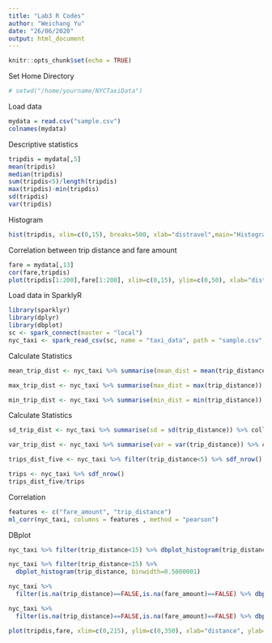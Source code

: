 ```yaml
---
title: "Lab3 R Codes"
author: "Weichang Yu"
date: "26/06/2020"
output: html_document
---
```


```r
knitr::opts_chunk$set(echo = TRUE)
```

Set Home Directory
```r
# setwd("/home/yourname/NYCTaxiData")
```

Load data
```r
mydata = read.csv("sample.csv")
colnames(mydata)
```

Descriptive statistics
```r
tripdis = mydata[,5]
mean(tripdis)
median(tripdis)
sum(tripdis<5)/length(tripdis)
max(tripdis)-min(tripdis)
sd(tripdis)
var(tripdis)
```

Histogram
```r
hist(tripdis, xlim=c(0,15), breaks=500, xlab="distravel",main="Histogram of distance",col="orange")
```

Correlation between trip distance and fare amount
```r
fare = mydata[,13]
cor(fare,tripdis)
plot(tripdis[1:200],fare[1:200], xlim=c(0,15), ylim=c(0,50), xlab="distance", ylab="fare", main="scatter plot of the first 200 observations",col="blue")
```

Load data in SparklyR
```r
library(sparklyr)
library(dplyr)
library(dbplot)
sc <- spark_connect(master = "local")
nyc_taxi <- spark_read_csv(sc, name = "taxi_data", path = "sample.csv", header = TRUE, delimiter = ",")
```

Calculate Statistics
```r
mean_trip_dist <- nyc_taxi %>% summarise(mean_dist = mean(trip_distance, na.rm = TRUE)) %>% collect

max_trip_dist <- nyc_taxi %>% summarise(max_dist = max(trip_distance)) %>% collect

min_trip_dist <- nyc_taxi %>% summarise(min_dist = min(trip_distance)) %>% collect
```

Calculate Statistics
```r
sd_trip_dist <- nyc_taxi %>% summarise(sd = sd(trip_distance)) %>% collect

var_trip_dist <- nyc_taxi %>% summarise(var = var(trip_distance)) %>% collect

trips_dist_five <- nyc_taxi %>% filter(trip_distance<5) %>% sdf_nrow()

trips <- nyc_taxi %>% sdf_nrow()
trips_dist_five/trips
```

Correlation
```r
features <- c("fare_amount", "trip_distance")
ml_corr(nyc_taxi, columns = features , method = "pearson")
```

DBplot
```r
nyc_taxi %>% filter(trip_distance<15) %>% dbplot_histogram(trip_distance, binwidth=0.5)

nyc_taxi %>% filter(trip_distance<15) %>%
  dbplot_histogram(trip_distance, binwidth=0.5000001)

nyc_taxi %>%
  filter(is.na(trip_distance)==FALSE,is.na(fare_amount)==FALSE) %>% dbplot_raster(trip_distance,fare_amount)

nyc_taxi %>%
  filter(is.na(trip_distance)==FALSE,is.na(fare_amount)==FALSE) %>% dbplot_raster(trip_distance,fare_amount,resolution=50)

plot(tripdis,fare, xlim=c(0,215), ylim=c(0,350), xlab="distance", ylab="fare", main="scatter plot of all observations",col="blue")
```